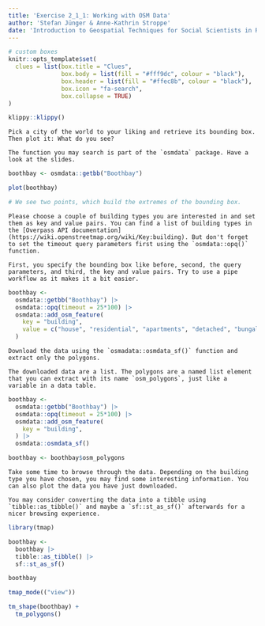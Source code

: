 ```yaml
---
title: 'Exercise 2_1_1: Working with OSM Data'
author: 'Stefan Jünger & Anne-Kathrin Stroppe'
date: 'Introduction to Geospatial Techniques for Social Scientists in R'
---
```


```r
# custom boxes
knitr::opts_template$set(
  clues = list(box.title = "Clues",
               box.body = list(fill = "#fff9dc", colour = "black"),
               box.header = list(fill = "#ffec8b", colour = "black"),
               box.icon = "fa-search",
               box.collapse = TRUE)
)
```

```r
klippy::klippy()
```

```block
Pick a city of the world to your liking and retrieve its bounding box. Then plot it: What do you see?
```

```block
The function you may search is part of the `osmdata` package. Have a look at the slides.
```

```r
boothbay <- osmdata::getbb("Boothbay")

plot(boothbay)

# We see two points, which build the extremes of the bounding box.
```


```block
Please choose a couple of building types you are interested in and set them as key and value pairs. You can find a list of building types in the [Overpass API documentation](https://wiki.openstreetmap.org/wiki/Key:building). But don't forget to set the timeout query parameters first using the `osmdata::opq()` function.
```

```block
First, you specify the bounding box like before, second, the query parameters, and third, the key and value pairs. Try to use a pipe workflow as it makes it a bit easier.
```

```r
boothbay <-
  osmdata::getbb("Boothbay") |>  
  osmdata::opq(timeout = 25*100) |> 
  osmdata::add_osm_feature(
    key = "building", 
    value = c("house", "residential", "apartments", "detached", "bungalow")
  )
```

```block
Download the data using the `osmadata::osmdata_sf()` function and extract only the polygons. 
```

```block
The downloaded data are a list. The polygons are a named list element that you can extract with its name `osm_polygons`, just like a variable in a data table.
```

```r
boothbay <-
  osmdata::getbb("Boothbay") |>  
  osmdata::opq(timeout = 25*100) |> 
  osmdata::add_osm_feature(
    key = "building", 
  ) |> 
  osmdata::osmdata_sf()

boothbay <- boothbay$osm_polygons
```


```block
Take some time to browse through the data. Depending on the building type you have chosen, you may find some interesting information. You can also plot the data you have just downloaded.
```

```block
You may consider converting the data into a tibble using `tibble::as_tibble()` and maybe a `sf::st_as_sf()` afterwards for a nicer browsing experience.
```

```r
library(tmap)

boothbay <-
  boothbay |> 
  tibble::as_tibble() |> 
  sf::st_as_sf()

boothbay

tmap_mode(("view"))

tm_shape(boothbay) +
  tm_polygons()
```


